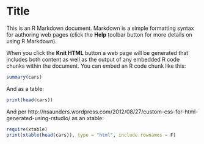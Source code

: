 Title
========================================================

This is an R Markdown document. Markdown is a simple formatting syntax for authoring web pages (click the **Help** toolbar button for more details on using R Markdown).

When you click the **Knit HTML** button a web page will be generated that includes both content as well as the output of any embedded R code chunks within the document. You can embed an R code chunk like this:

```r
summary(cars)
```

And as a table:
```r
print(head(cars))
```


And per http://nsaunders.wordpress.com/2012/08/27/custom-css-for-html-generated-using-rstudio/ as an xtable:
```r
require(xtable)
print(xtable(head(cars)), type = "html", include.rownames = F)
```
